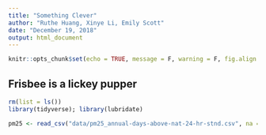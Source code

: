 ```yaml
---
title: "Something Clever"
author: "Ruthe Huang, Xinye Li, Emily Scott"
date: "December 19, 2018"
output: html_document
---
```


```r
knitr::opts_chunk$set(echo = TRUE, message = F, warning = F, fig.align = "center")
```

## Frisbee is a lickey pupper

```r
rm(list = ls())
library(tidyverse); library(lubridate)

pm25 <- read_csv("data/pm25_annual-days-above-nat-24-hr-stnd.csv", na = "*")
```